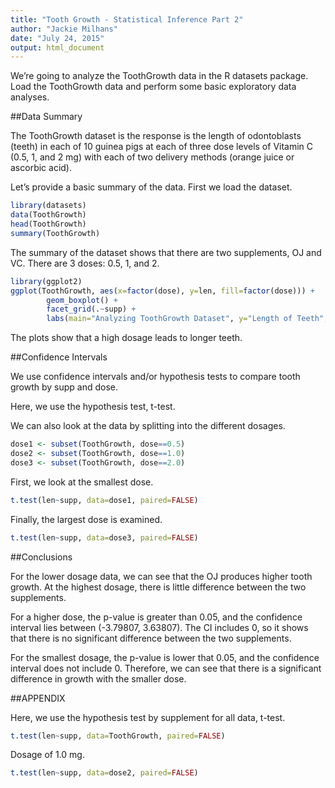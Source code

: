 ```yaml
---
title: "Tooth Growth - Statistical Inference Part 2"
author: "Jackie Milhans"
date: "July 24, 2015"
output: html_document
---
```


We're going to analyze the ToothGrowth data in the R datasets package. 
Load the ToothGrowth data and perform some basic exploratory data analyses.  

##Data Summary

The ToothGrowth dataset is the response is the length of odontoblasts (teeth) in each of 10 guinea pigs at each of three dose levels of Vitamin C (0.5, 1, and 2 mg) with each of two delivery methods (orange juice or ascorbic acid).  

Let's provide a basic summary of the data. First we load the dataset.  
```r
library(datasets)
data(ToothGrowth)
head(ToothGrowth)
summary(ToothGrowth)
```

The summary of the dataset shows that there are two supplements, OJ and VC. There are 3 doses:  0.5, 1, and 2.

```r
library(ggplot2)
ggplot(ToothGrowth, aes(x=factor(dose), y=len, fill=factor(dose))) +
        geom_boxplot() +
        facet_grid(.~supp) + 
        labs(main="Analyzing ToothGrowth Dataset", y="Length of Teeth", x="Dosage (mg)")
```

The plots show that a high dosage leads to longer teeth.  

##Confidence Intervals

We use confidence intervals and/or hypothesis tests to compare tooth growth by supp and dose.  

Here, we use the hypothesis test, t-test.

We can also look at the data by splitting into the different dosages.

```r
dose1 <- subset(ToothGrowth, dose==0.5)
dose2 <- subset(ToothGrowth, dose==1.0)
dose3 <- subset(ToothGrowth, dose==2.0)
```

First, we look at the smallest dose.  

```r
t.test(len~supp, data=dose1, paired=FALSE)
```

Finally, the largest dose is examined.
```r
t.test(len~supp, data=dose3, paired=FALSE)
```

##Conclusions

For the lower dosage data, we can see that the OJ produces higher tooth growth. At the highest dosage, there is little difference between the two supplements.  

For a higher dose, the p-value is greater than 0.05, and the confidence interval lies between (-3.79807, 3.63807). The CI includes 0, so it shows that there is no significant difference between the two supplements.

For the smallest dosage, the p-value is lower that 0.05, and the confidence interval does not include 0. Therefore, we can see that there is a significant difference in growth with the smaller dose.

\pagebreak

##APPENDIX

Here, we use the hypothesis test by supplement for all data, t-test.

```r
t.test(len~supp, data=ToothGrowth, paired=FALSE)
```

Dosage of 1.0 mg.  

```r
t.test(len~supp, data=dose2, paired=FALSE)
```